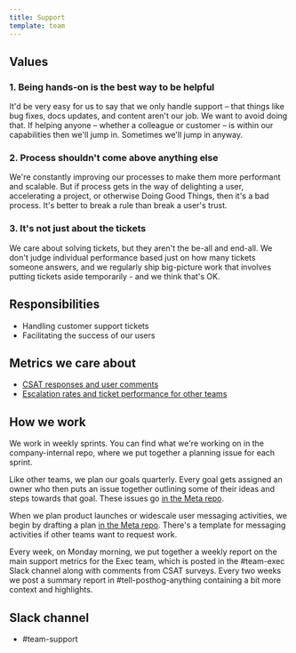 ```yaml
---
title: Support
template: team
---
```


## Values

### 1. Being hands-on is the best way to be helpful

It'd be very easy for us to say that we only handle support – that things like bug fixes, docs updates, and content aren't our job. We want to avoid doing that. If helping anyone – whether a colleague or customer – is within our capabilities then we'll jump in. Sometimes we'll jump in anyway. 

### 2. Process shouldn't come above anything else

We're constantly improving our processes to make them more performant and scalable. But if process gets in the way of delighting a user, accelerating a project, or otherwise Doing Good Things, then it's a bad process. It's better to break a rule than break a user's trust.
  
### 3. It's not just about the tickets

We care about solving tickets, but they aren't the be-all and end-all. We don't judge individual performance based just on how many tickets someone answers, and we regularly ship big-picture work that involves putting tickets aside temporarily - and we think that's OK. 

## Responsibilities

- Handling customer support tickets
- Facilitating the success of our users

## Metrics we care about

- [CSAT responses and user comments](https://us.posthog.com/project/2/surveys/018d1739-070f-0000-e5e7-60d9e66cb429)
- [Escalation rates and ticket performance for other teams](https://posthoghelp.zendesk.com/explore/dashboard/precanned/00ED29FD6878842D011808EA714C5F470227102AAEF5CC3C1C706E448CF61B73)

## How we work

<p>We work in weekly sprints. You can find what we're working on in the <PrivateLink url="https://github.com/PostHog/company-internal/issues">company-internal</PrivateLink> repo, where we put together a planning issue for each sprint.</p>

Like other teams, we plan our goals quarterly. Every goal gets assigned an owner who then puts an issue together outlining some of their ideas and steps towards that goal. These issues go [in the Meta repo](https://github.com/PostHog/meta/issues/).

When we plan product launches or widescale user messaging activities, we begin by drafting a plan [in the Meta repo](https://github.com/PostHog/meta/issues/). There's a template for messaging activities if other teams want to request work. 

Every week, on Monday morning, we put together a weekly report on the main support metrics for the Exec team, which is posted in the #team-exec Slack channel along with comments from CSAT surveys. Every two weeks we post a summary report in #tell-posthog-anything containing a bit more context and highlights. 

## Slack channel

- <PrivateLink url="https://posthog.slack.com/archives/C075D3C5HST">#team-support</PrivateLink>
